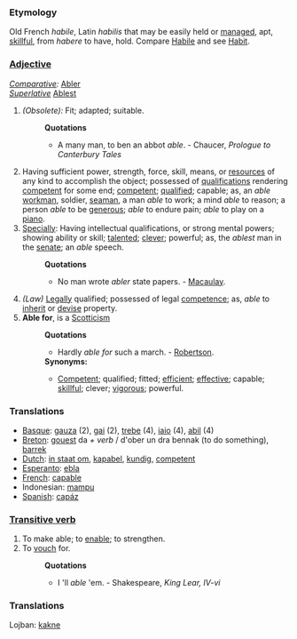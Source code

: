 ===Etymology===
Old French ''habile'', Latin ''habilis'' that may be easily held or [[managed]], apt, [[skillful]], from ''habere'' to have, hold. Compare [[Habile]] and see [[Habit]].

===[[Adjective]]===
''[[Comparative]]:'' [[Abler]]<br>
''[[Superlative]]'' [[Ablest]]  
#''(Obsolete):'' Fit; adapted; suitable. 
#:'''Quotations'''
#:*A many man, to ben an abbot ''able''. - Chaucer, ''Prologue to Canterbury Tales''
#Having sufficient power, strength, force, skill, means, or [[resources]] of any kind to accomplish the object; possessed of [[qualifications]] rendering [[competent]] for some end; [[competent]]; [[qualified]]; capable; as, an ''able'' [[workman]], soldier, [[seaman]], a man ''able'' to work; a mind ''able'' to reason; a person ''able'' to be [[generous]]; ''able'' to endure pain; ''able'' to play on a [[piano]].
#[[Specially]]: Having intellectual qualifications, or strong mental powers; showing ability or skill; [[talented]]; [[clever]]; powerful; as, the ''ablest'' man in the [[senate]]; an ''able'' speech.
#:'''Quotations'''
#:*No man wrote ''abler'' state papers. - [[Macaulay]].
#''(Law)'' [[Legally]] qualified; possessed of legal [[competence]]; as, ''able'' to [[inherit]] or [[devise]] property.
#'''Able for''', is a [[Scotticism]]
#:'''Quotations'''
#:*Hardly ''able for'' such a march. - [[Robertson]].
#:'''Synonyms:'''
#:*[[Competent]]; qualified; fitted; [[efficient]]; [[effective]]; capable; [[skillful]]; clever; [[vigorous]]; powerful.

===Translations===
*[[Basque]]: [[gauza]] (2), [[gai]] (2), [[trebe                             ]] (4), [[iaio]] (4), [[abil]] (4)
*[[Breton]]: [[gouest]] da ''+ verb'' / d'ober un dra bennak (to do something), [[barrek]]
*[[Dutch]]: [[in staat om]], [[kapabel]], [[kundig]], [[competent]]
*[[Esperanto]]: [[ebla]]
*[[French]]: [[capable]]
*Indonesian: [[mampu]]
*[[Spanish]]: [[capáz]]

===[[Transitive verb]]===
#To make able; to [[enable]]; to strengthen.
#To [[vouch]] for.
#:'''Quotations'''
#:*I 'll ''able'' 'em. - Shakespeare, ''King Lear, IV-vi''
===Translations===

Lojban: [[kakne]]